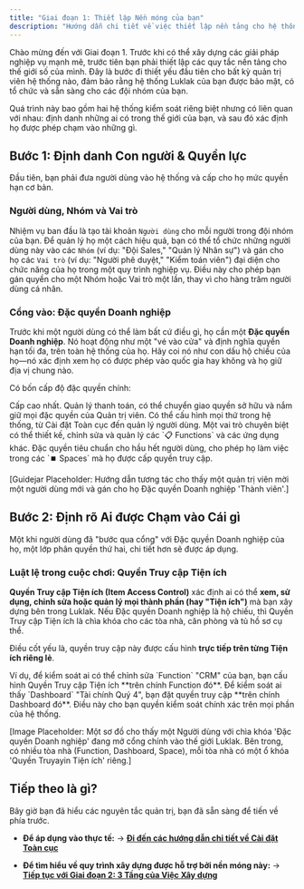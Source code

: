 ```yaml
---
title: "Giai đoạn 1: Thiết lập Nền móng của bạn"
description: "Hướng dẫn chi tiết về việc thiết lập nền tảng cho hệ thống Luklak của bạn: quản lý người dùng, định nghĩa Đặc quyền Doanh nghiệp, và quản trị với Quyền Truy cập Tiện ích."
---
```


Chào mừng đến với Giai đoạn 1. Trước khi có thể xây dựng các giải pháp nghiệp vụ mạnh mẽ, trước tiên bạn phải thiết lập các quy tắc nền tảng cho thế giới số của mình. Đây là bước đi thiết yếu đầu tiên cho bất kỳ quản trị viên hệ thống nào, đảm bảo rằng hệ thống Luklak của bạn được bảo mật, có tổ chức và sẵn sàng cho các đội nhóm của bạn.

Quá trình này bao gồm hai hệ thống kiểm soát riêng biệt nhưng có liên quan với nhau: định danh những ai có trong thế giới của bạn, và sau đó xác định họ được phép chạm vào những gì.

## Bước 1: Định danh Con người & Quyền lực

Đầu tiên, bạn phải đưa người dùng vào hệ thống và cấp cho họ mức quyền hạn cơ bản.

### Người dùng, Nhóm và Vai trò

Nhiệm vụ ban đầu là tạo tài khoản `Người dùng` cho mỗi người trong đội nhóm của bạn. Để quản lý họ một cách hiệu quả, bạn có thể tổ chức những người dùng này vào các `Nhóm` (ví dụ: "Đội Sales," "Quản lý Nhân sự") và gán cho họ các `Vai trò` (ví dụ: "Người phê duyệt," "Kiểm toán viên") đại diện cho chức năng của họ trong một quy trình nghiệp vụ. Điều này cho phép bạn gán quyền cho một Nhóm hoặc Vai trò một lần, thay vì cho hàng trăm người dùng cá nhân.

### Cổng vào: Đặc quyền Doanh nghiệp

Trước khi một người dùng có thể làm bất cứ điều gì, họ cần một **Đặc quyền Doanh nghiệp**. Nó hoạt động như một "vé vào cửa" và định nghĩa quyền hạn tối đa, trên toàn hệ thống của họ. Hãy coi nó như con dấu hộ chiếu của họ—nó xác định xem họ có được phép vào quốc gia hay không và họ giữ địa vị chung nào.

Có bốn cấp độ đặc quyền chính:

<CardGroup cols={2}>
  <Card title="Chủ sở hữu" icon="crown" iconType="duotone">
    Cấp cao nhất. Quản lý thanh toán, có thể chuyển giao quyền sở hữu và nắm giữ mọi đặc quyền của Quản trị viên.
  </Card>
  <Card title="Quản trị viên" icon="user-gear" iconType="duotone">
    Có thể cấu hình mọi thứ trong hệ thống, từ Cài đặt Toàn cục đến quản lý người dùng.
  </Card>
  <Card title="Quản lý Ứng dụng" icon="map" iconType="duotone">
    Một vai trò chuyên biệt có thể thiết kế, chỉnh sửa và quản lý các `📋 Functions` và các ứng dụng khác.
  </Card>
  <Card title="Thành viên" icon="user" iconType="duotone">
    Đặc quyền tiêu chuẩn cho hầu hết người dùng, cho phép họ làm việc trong các `⏹️ Spaces` mà họ được cấp quyền truy cập.
  </Card>
</CardGroup>

[Guidejar Placeholder: Hướng dẫn tương tác cho thấy một quản trị viên mời một người dùng mới và gán cho họ Đặc quyền Doanh nghiệp 'Thành viên'.]

## Bước 2: Định rõ Ai được Chạm vào Cái gì

Một khi người dùng đã "bước qua cổng" với Đặc quyền Doanh nghiệp của họ, một lớp phân quyền thứ hai, chi tiết hơn sẽ được áp dụng.

### Luật lệ trong cuộc chơi: Quyền Truy cập Tiện ích

**Quyền Truy cập Tiện ích (Item Access Control)** xác định ai có thể **xem, sử dụng, chỉnh sửa hoặc quản lý mọi thành phần (hay "Tiện ích")** mà bạn xây dựng bên trong Luklak. Nếu Đặc quyền Doanh nghiệp là hộ chiếu, thì Quyền Truy cập Tiện ích là chìa khóa cho các tòa nhà, căn phòng và tủ hồ sơ cụ thể.

Điều cốt yếu là, quyền truy cập này được cấu hình **trực tiếp trên từng Tiện ích riêng lẻ**.

<Tip>
Ví dụ, để kiểm soát ai có thể chỉnh sửa `Function` "CRM" của bạn, bạn cấu hình Quyền Truy cập Tiện ích **trên chính Function đó**. Để kiểm soát ai thấy `Dashboard` "Tài chính Quý 4", bạn đặt quyền truy cập **trên chính Dashboard đó**. Điều này cho bạn quyền kiểm soát chính xác trên mọi phần của hệ thống.
</Tip>

[Image Placeholder: Một sơ đồ cho thấy một Người dùng với chìa khóa 'Đặc quyền Doanh nghiệp' đang mở cổng chính vào thế giới Luklak. Bên trong, có nhiều tòa nhà (Function, Dashboard, Space), mỗi tòa nhà có một ổ khóa 'Quyền Truyayin Tiện ích' riêng.]

## Tiếp theo là gì?

Bây giờ bạn đã hiểu các nguyên tắc quản trị, bạn đã sẵn sàng để tiến về phía trước.

- **Để áp dụng vào thực tế:**
  → [**Đi đến các hướng dẫn chi tiết về Cài đặt Toàn cục**](/platform/global-settings/user-management)

- **Để tìm hiểu về quy trình xây dựng được hỗ trợ bởi nền móng này:**
  → [**Tiếp tục với Giai đoạn 2: 3 Tầng của Việc Xây dựng**](/platform/construction)